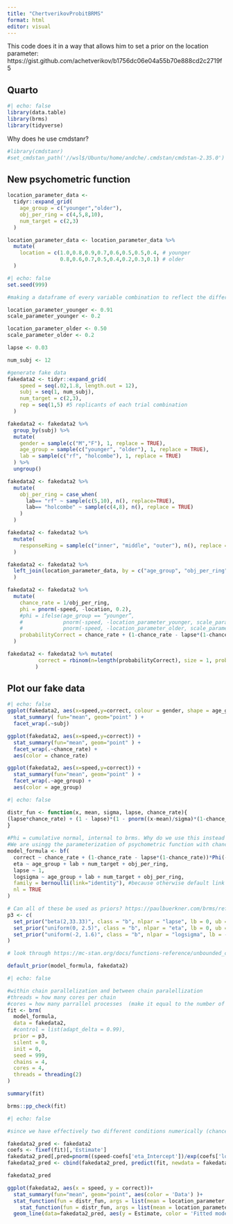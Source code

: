 ```yaml
---
title: "ChertverikovProbitBRMS"
format: html
editor: visual
---
```


This code does it in a way that allows him to set a prior on the location parameter: https://gist.github.com/achetverikov/b1756dc06e04a55b70e888cd2c2719f5

## Quarto

```r
#| echo: false
library(data.table)
library(brms)
library(tidyverse)
```

Why does he use cmdstanr?

```r
#library(cmdstanr)
#set_cmdstan_path('//wsl$/Ubuntu/home/andche/.cmdstan/cmdstan-2.35.0')

```

## New psychometric function

```r
location_parameter_data <-
  tidyr::expand_grid(
    age_group = c("younger","older"),
    obj_per_ring = c(4,5,8,10),
    num_target = c(2,3)
  )

location_parameter_data <- location_parameter_data %>%
  mutate(
    location = c(1.0,0.8,0.9,0.7,0.6,0.5,0.5,0.4, # younger
                 0.8,0.6,0.7,0.5,0.4,0.2,0.3,0.1) # older
  )

```

```r
#| echo: false
set.seed(999)

#making a dataframe of every variable combination to reflect the differing locations for age x obj_per_ring x num_target

location_parameter_younger <- 0.91
scale_parameter_younger <- 0.2

location_parameter_older <- 0.50
scale_parameter_older <- 0.2

lapse <- 0.03

num_subj <- 12

#generate fake data
fakedata2 <- tidyr::expand_grid(
    speed = seq(.02,1.8, length.out = 12), 
    subj = seq(1, num_subj),
    num_target = c(2,3),
    rep = seq(1,5) #5 replicants of each trial combination
  )

fakedata2 <- fakedata2 %>%
  group_by(subj) %>%
  mutate(
    gender = sample(c("M","F"), 1, replace = TRUE),
    age_group = sample(c("younger", "older"), 1, replace = TRUE),
    lab = sample(c("rf", "holcombe"), 1, replace = TRUE)
  ) %>%
  ungroup()

fakedata2 <- fakedata2 %>%
  mutate(
    obj_per_ring = case_when(
      lab== "rf" ~ sample(c(5,10), n(), replace=TRUE),
      lab== "holcombe" ~ sample(c(4,8), n(), replace = TRUE)
    )
  )

fakedata2 <- fakedata2 %>%
  mutate(
    responseRing = sample(c("inner", "middle", "outer"), n(), replace = TRUE)
  )

fakedata2 <- fakedata2 %>%
  left_join(location_parameter_data, by = c("age_group", "obj_per_ring", "num_target")
  )

fakedata2 <- fakedata2 %>%
  mutate(
    chance_rate = 1/obj_per_ring,
    phi = pnorm(-speed, -location, 0.2),
    #phi = ifelse(age_group == “younger”,
    #             pnorm(-speed, -location_parameter_younger, scale_parameter_younger),
    #             pnorm(-speed, -location_parameter_older, scale_parameter_older)),
    probabilityCorrect = chance_rate + (1-chance_rate - lapse*(1-chance_rate))*phi
  )

fakedata2 <- fakedata2 %>% mutate(
          correct = rbinom(n=length(probabilityCorrect), size = 1, prob = probabilityCorrect)
         )

```

## Plot our fake data

```r
#| echo: false
ggplot(fakedata2, aes(x=speed,y=correct, colour = gender, shape = age_group)) + 
  stat_summary( fun="mean", geom="point" ) +
  facet_wrap(.~subj)

ggplot(fakedata2, aes(x=speed,y=correct)) + 
  stat_summary(fun="mean", geom="point" ) +
  facet_wrap(.~chance_rate) +
  aes(color = chance_rate)

ggplot(fakedata2, aes(x=speed,y=correct)) + 
  stat_summary(fun="mean", geom="point" ) +
  facet_wrap(.~age_group) +
  aes(color = age_group)
```

```r
#| echo: false

distr_fun <- function(x, mean, sigma, lapse, chance_rate){
(lapse*chance_rate) + (1 - lapse)*(1 - pnorm((x-mean)/sigma)*(1-chance_rate))
}
                                 
#Phi = cumulative normal, internal to brms. Why do we use this instead of pnorm?
#We are usingg the parameterization of psychometric function with chanceRate and lapse rate
model_formula <- bf(
  correct ~ chance_rate + (1-chance_rate - lapse*(1-chance_rate))*Phi(-(speed-eta)/exp(logsigma)),
  eta ~ age_group + lab + num_target + obj_per_ring,
  lapse ~ 1,
  logsigma ~ age_group + lab + num_target + obj_per_ring,
  family = bernoulli(link="identity"), #because otherwise default link logit would be used
  nl = TRUE
)

# Can all of these be used as priors? https://paulbuerkner.com/brms/reference/brmsfamily.html
p3 <- c(
  set_prior("beta(2,33.33)", class = "b", nlpar = "lapse", lb = 0, ub = 1),
  set_prior("uniform(0, 2.5)", class = "b", nlpar = "eta", lb = 0, ub = 2.5), #conservative ub of 2.5 rps
  set_prior("uniform(-2, 1.6)", class = "b", nlpar = "logsigma", lb = -2, ub = 1.6) #conservative ub of 1.6
)

# look through https://mc-stan.org/docs/functions-reference/unbounded_continuous_distributions.html

default_prior(model_formula, fakedata2)
```

```r
#| echo: false

#within chain parallelization and between chain paralellization
#threads = how many cores per chain
#cores = how many parrallel processes  (make it equal to the number of chains)
fit <- brm(
  model_formula,
  data = fakedata2, 
  #control = list(adapt_delta = 0.99),
  prior = p3,
  silent = 0,
  init = 0,
  seed = 999,
  chains = 4,
  cores = 4,
  threads = threading(2)
)

summary(fit)
```

```r
brms::pp_check(fit)
```

```r
#| echo: false

#since we have effectively two different conditions numerically (chance_rate 0.1 and 0.2), treating it as one model probably not the move

fakedata2_pred <- fakedata2
coefs <- fixef(fit)[,'Estimate']
fakedata2_pred[,pred=pnorm((speed-coefs['eta_Intercept'])/exp(coefs['logsigma_Intercept']))]
fakedata2_pred <- cbind(fakedata2_pred, predict(fit, newdata = fakedata2))

fakedata2_pred

ggplot(fakedata2, aes(x = speed, y = correct))+
  stat_summary(fun="mean", geom="point", aes(color = 'Data') )+
  stat_function(fun = distr_fun, args = list(mean = location_parameter, sigma = scale_parameter, lapse = lapse, chance_rate = 0.2), aes(color = '0.2 chance curve')) +
    stat_function(fun = distr_fun, args = list(mean = location_parameter, sigma = scale_parameter, lapse = lapse, chance_rate = 0.1), aes(color = '0.1 chance curve'))+
  geom_line(data=fakedata2_pred, aes(y = Estimate, color = 'Fitted model with uncertainty'))
```
